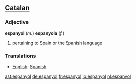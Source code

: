 ==[[Catalan]]==
===Adjective===

'''espanyol''' (''m.'') '''espanyola''' (''f.'')

#pertaining to Spain or the Spanish language

===Translations===
*[[English]]: [[Spanish]]

[[ast:espanyol]]
[[de:espanyol]]
[[fr:espanyol]]
[[io:espanyol]]
[[nl:espanyol]]